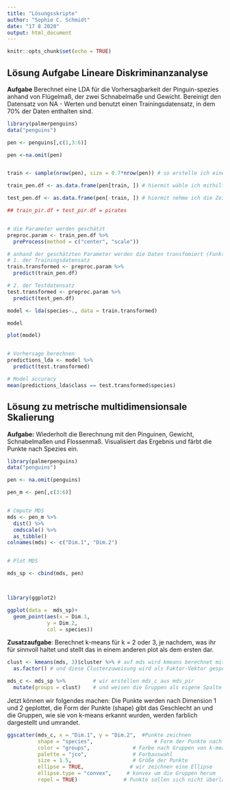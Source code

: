 ```yaml
---
title: "Lösungsskripte"
author: "Sophie C. Schmidt"
date: "17 8 2020"
output: html_document
---
```


```r
knitr::opts_chunk$set(echo = TRUE)
```

## Lösung Aufgabe Lineare Diskriminanzanalyse



**Aufgabe** Berechnet eine LDA für die Vorhersagbarkeit der Pinguin-spezies anhand von Flügelmaß, der zwei Schnabelmaße und Gewicht. Bereinigt den Datensatz von NA - Werten und benutzt einen Trainingsdatensatz, in dem 70% der Daten enthalten sind.

```r
library(palmerpenguins)
data("penguins")

pen <- penguins[,c(1,3:6)]

pen <-na.omit(pen)


train <- sample(nrow(pen), size = 0.7*nrow(pen)) # so erstelle ich einen Vektor aus zufällig gewählte Zahlen von 0 bis der Anzahl von Datensätzen im Piratendatensatz in der Größe von von 75% aus der Anzahl von Datensätzen im Piratendatensatz. Ich bekomme also einen Vektor namens "train" mit 750 Zahlen, die zufällig aus dem Bereich von 0 bis 1000 ausgewählt wurden. 

train_pen.df <- as.data.frame(pen[train, ]) # hiermit wähle ich mithilfe der Zufallswerte zufällige Zeilen aus dem Piratendatensatz aus

test_pen.df <- as.data.frame(pen[-train, ]) # hiermit nehme ich die Zeilen aus dem Datensatz, die nicht mit dem Zufallsvektor angesprochen werden (-train)

## train_pir.df + test_pir.df = pirates


# die Parameter werden geschätzt
preproc.param <- train_pen.df %>% 
  preProcess(method = c("center", "scale"))

# anhand der geschätzten Parameter werden die Daten transfomiert (Funktion "predict")
# 1. der Trainingsdatensatz
train.transformed <- preproc.param %>% 
  predict(train_pen.df) 

# 2. der Testdatensatz
test.transformed <- preproc.param %>% 
  predict(test_pen.df)

model <- lda(species~., data = train.transformed)

model
```


```r
plot(model)


# Vorhersage berechnen
predictions_lda <- model %>% 
  predict(test.transformed)

# Model accuracy
mean(predictions_lda$class == test.transformed$species)
```




## Lösung zu metrische multidimensionsale Skalierung

**Aufgabe:** Wiederholt die Berechnung mit den Pinguinen, Gewicht, Schnabelmaßen und Flossenmaß. Visualisiert das Ergebnis und färbt die Punkte nach Spezies ein.


```r


library(palmerpenguins)
data("penguins")

pen <- na.omit(penguins)

pen_m <- pen[,c(3:6)]


# Cmpute MDS
mds <- pen_m %>%
  dist() %>%          
  cmdscale() %>%
  as_tibble()
colnames(mds) <- c("Dim.1", "Dim.2")


# Plot MDS

mds_sp <- cbind(mds, pen)



library(ggplot2)

ggplot(data =  mds_sp)+
  geom_point(aes(x = Dim.1,
             y = Dim.2,
             col = species))

```

**Zusatzaufgabe**: Berechnet k-means für k = 2 oder 3, je nachdem, was ihr für sinnvoll haltet und stellt das in einem anderen plot als dem ersten dar.



```r
clust <- kmeans(mds, 3)$cluster %>% # auf mds wird kmeans berechnet mit k = 2
  as.factor() # und diese Clusterzuweisung wird als Faktor-Vektor gespeichert

mds_c <- mds_sp %>%         # wir erstellen mds_c aus mds_pir
  mutate(groups = clust)    # und weisen die Gruppen als eigene Spalte zu
```


Jetzt können wir folgendes machen: Die Punkte werden nach Dimension 1 und 2 geplottet, die Form der Punkte (shape) gibt das Geschlecht an und die Gruppen, wie sie von k-means erkannt wurden, werden farblich dargestellt und umrandet.

```r
ggscatter(mds_c, x = "Dim.1", y = "Dim.2",  #Punkte zeichnen
          shape = "species",                    # Form der Punkte nach Geschlecht
          color = "groups",              # Farbe nach Gruppen von k-means
          palette = "jco",               # Farbauswahl
          size = 1.5,                    # Größe der Punkte
          ellipse = TRUE,               # wir zeichnen eine Ellipse
          ellipse.type = "convex",     # konvex um die Gruppen herum
          repel = TRUE)               # Punkte sollen sich nicht überlagern
```
